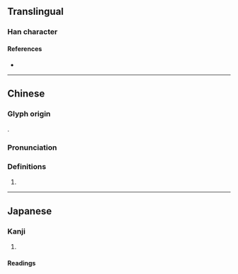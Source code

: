 {{character info/new}}
==Translingual==

===Han character===
{{Han char|rn=46|rad=山|as=10|sn=13|four=22791|canj=UHDP|ids=⿰山乘}}

====References====
* {{Han ref|kx=0317.521|dkj=08320|dj=0617.230|hdz=10790.170|uh=5D4A|ud=23882|bh=DD4F|bd=56655}}

----

==Chinese==
{{zh-forms}}

===Glyph origin===
{{Han etym}}
{{Han compound|山|乘|t1=mountain|c1=s|c2=p|ls=psc|}}.

===Pronunciation===
{{zh-pron
|m=shèng
|c=sing6
|mc=y
|oc=y
|cat=
}}

===Definitions===
{{zh-hanzi}}

# {{zh-only|嵊州}}

----

==Japanese==

===Kanji===
{{ja-kanji|grade=|rs=山10}}

# {{rfdef|ja|sort=山10}}

====Readings====
{{ja-readings|on=[[しょう]] (shō), [[じょう]] (jō)|kun=}}